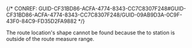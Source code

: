 

{/* CONREF: GUID-CF31BD86-ACFA-4774-8343-CC7C8307F248#GUID-CF31BD86-ACFA-4774-8343-CC7C8307F248/GUID-09AB9D3A-0C9F-43F0-84C9-FD35D2FA9882  */}

The route location's shape cannot be found because the to station is outside of the route measure range.
